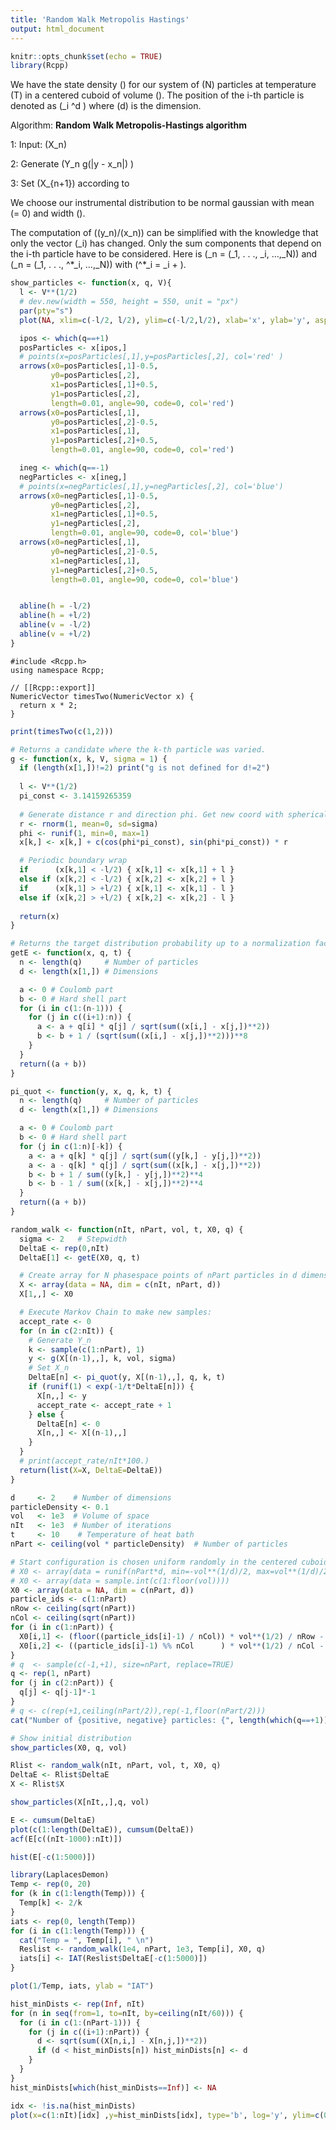 ```yaml
---
title: 'Random Walk Metropolis Hastings'
output: html_document
---
```


```r
knitr::opts_chunk$set(echo = TRUE)
library(Rcpp)
```

We have the state density \(\rho\) for our system of \(N\) particles at temperature \(T\) in a centered cuboid of volume \(\Lambda\). The position of the i-th particle is denoted as \(\mathbf{r}_i \in \mathbb{R}^d \) where \(d\) is the dimension.

\begin{equation}
\pi(\{\mathbf{r}_k\}) \sim \exp\big[ -\frac1T \sum_{i<j} V_{ij} \big]\;, \qquad V_{ij} = \dfrac{q_i q_j}{|\mathbf{r}_i - \mathbf{r}_j|} + \dfrac{1}{|\mathbf{r}_i - \mathbf{r}_j|^8}
\end{equation}

Algorithm: **Random Walk Metropolis-Hastings algorithm**

1: Input: \(X_n\)

2: Generate \(Y_n \sim g(|y - x_n|) \)

3: Set \(X_{n+1}\) according to
\begin{equation}
X_{n+1} =\left\{
                \begin{array}{ll}
                  y_n \;\text{ with probability } \min\left\{\dfrac{\pi(y_n)}{\pi(x_n)},\, 1\right\}\\
                  x_n \;\text{ otherwise}
                \end{array}
              \right.
\end{equation}


We choose our instrumental distribution to be normal gaussian with mean \(\mu = 0\) and width \(\sigma\).
\begin{equation}
g(r) = \dfrac{1}{\sqrt{2\pi\sigma^2}} \exp\left( - \dfrac{r^2}{2\sigma^2} \right)
\end{equation}

The computation of \(\pi(y_n)/\pi(x_n)\) can be simplified with the knowledge that only the vector \(\mathbf{r}_i\) has changed. Only the sum components that depend on the i-th particle have to be considered. Here is \(\mathbf{x}_n = (\mathbf{r}_1, . . ., \mathbf{r}_i, ...,\mathbf{r}_N)\) and \(\mathbf{y}_n = (\mathbf{r}_1, . . ., \mathbf{r}^*_i, ...,\mathbf{r}_N)\) with \(\mathbf{r}^*_i = \mathbf{r}_i + \mathbf{G}\).
\begin{align}
\dfrac{\pi(y_n)}{\pi(x_n)} &= \dfrac{\exp\left[ -\frac1T \sum_{j\neq i} \dfrac{q_i q_j}{|\mathbf{r}^*_i - \mathbf{r}_j|} + \dfrac{1}{|\mathbf{r}^*_i - \mathbf{r}_j|^8} \right]}{\exp\left[ -\frac1T \sum_{j\neq i} \dfrac{q_i q_j}{|\mathbf{r}_i - \mathbf{r}_j|} + \dfrac{1}{|\mathbf{r}_i - \mathbf{r}_j|^8} \right]} \\
&= \exp\left[ -\frac1T \sum_{j\neq i} \dfrac{q_i q_j}{|\mathbf{r}^*_i - \mathbf{r}_j|} - \dfrac{q_i q_j}{|\mathbf{r}_i - \mathbf{r}_j|} + \dfrac{1}{|\mathbf{r}^*_i - \mathbf{r}_j|^8} - \dfrac{1}{|\mathbf{r}_i - \mathbf{r}_j|^8} \right]
\end{align}

```r
show_particles <- function(x, q, V){
  l <- V**(1/2)
  # dev.new(width = 550, height = 550, unit = "px")
  par(pty="s")
  plot(NA, xlim=c(-l/2, l/2), ylim=c(-l/2,l/2), xlab='x', ylab='y', asp=1)

  ipos <- which(q==+1)
  posParticles <- x[ipos,]
  # points(x=posParticles[,1],y=posParticles[,2], col='red' )
  arrows(x0=posParticles[,1]-0.5,
         y0=posParticles[,2],
         x1=posParticles[,1]+0.5,
         y1=posParticles[,2],
         length=0.01, angle=90, code=0, col='red')
  arrows(x0=posParticles[,1],
         y0=posParticles[,2]-0.5,
         x1=posParticles[,1],
         y1=posParticles[,2]+0.5,
         length=0.01, angle=90, code=0, col='red')

  ineg <- which(q==-1)
  negParticles <- x[ineg,]
  # points(x=negParticles[,1],y=negParticles[,2], col='blue')
  arrows(x0=negParticles[,1]-0.5,
         y0=negParticles[,2],
         x1=negParticles[,1]+0.5,
         y1=negParticles[,2],
         length=0.01, angle=90, code=0, col='blue')
  arrows(x0=negParticles[,1],
         y0=negParticles[,2]-0.5,
         x1=negParticles[,1],
         y1=negParticles[,2]+0.5,
         length=0.01, angle=90, code=0, col='blue')


  abline(h = -l/2)
  abline(h = +l/2)
  abline(v = -l/2)
  abline(v = +l/2)
}
```

```Rcpp
#include <Rcpp.h>
using namespace Rcpp;

// [[Rcpp::export]]
NumericVector timesTwo(NumericVector x) {
  return x * 2;
}
```

```r
print(timesTwo(c(1,2)))
```

```r
# Returns a candidate where the k-th particle was varied.
g <- function(x, k, V, sigma = 1) {
  if (length(x[1,])!=2) print("g is not defined for d!=2")
  
  l <- V**(1/2)
  pi_const <- 3.14159265359
  
  # Generate distance r and direction phi. Get new coord with spherical trafo.
  r <- rnorm(1, mean=0, sd=sigma)
  phi <- runif(1, min=0, max=1)
  x[k,] <- x[k,] + c(cos(phi*pi_const), sin(phi*pi_const)) * r

  # Periodic boundary wrap
  if      (x[k,1] < -l/2) { x[k,1] <- x[k,1] + l }
  else if (x[k,2] < -l/2) { x[k,2] <- x[k,2] + l }
  if      (x[k,1] > +l/2) { x[k,1] <- x[k,1] - l }
  else if (x[k,2] > +l/2) { x[k,2] <- x[k,2] - l }
  
  return(x)
}

# Returns the target distribution probability up to a normalization factor
getE <- function(x, q, t) {
  n <- length(q)     # Number of particles
  d <- length(x[1,]) # Dimensions

  a <- 0 # Coulomb part
  b <- 0 # Hard shell part
  for (i in c(1:(n-1))) {
    for (j in c((i+1):n)) {
      a <- a + q[i] * q[j] / sqrt(sum((x[i,] - x[j,])**2))
      b <- b + 1 / (sqrt(sum((x[i,] - x[j,])**2)))**8
    }
  }
  return((a + b))
}

pi_quot <- function(y, x, q, k, t) {
  n <- length(q)     # Number of particles
  d <- length(x[1,]) # Dimensions

  a <- 0 # Coulomb part
  b <- 0 # Hard shell part
  for (j in c(1:n)[-k]) {
    a <- a + q[k] * q[j] / sqrt(sum((y[k,] - y[j,])**2))
    a <- a - q[k] * q[j] / sqrt(sum((x[k,] - x[j,])**2))
    b <- b + 1 / sum((y[k,] - y[j,])**2)**4
    b <- b - 1 / sum((x[k,] - x[j,])**2)**4
  }
  return((a + b))
}
```

```r
random_walk <- function(nIt, nPart, vol, t, X0, q) {
  sigma <- 2   # Stepwidth
  DeltaE <- rep(0,nIt)
  DeltaE[1] <- getE(X0, q, t)

  # Create array for N phasespace points of nPart particles in d dimensions.
  X <- array(data = NA, dim = c(nIt, nPart, d))
  X[1,,] <- X0

  # Execute Markov Chain to make new samples:
  accept_rate <- 0
  for (n in c(2:nIt)) {
    # Generate Y_n
    k <- sample(c(1:nPart), 1)
    y <- g(X[(n-1),,], k, vol, sigma)
    # Set X_n
    DeltaE[n] <- pi_quot(y, X[(n-1),,], q, k, t)
    if (runif(1) < exp(-1/t*DeltaE[n])) {
      X[n,,] <- y
      accept_rate <- accept_rate + 1
    } else {
      DeltaE[n] <- 0
      X[n,,] <- X[(n-1),,]
    }
  }
  # print(accept_rate/nIt*100.)
  return(list(X=X, DeltaE=DeltaE))
}
```

```r
d     <- 2    # Number of dimensions
particleDensity <- 0.1
vol   <- 1e3  # Volume of space
nIt   <- 1e3  # Number of iterations
t     <- 10    # Temperature of heat bath
nPart <- ceiling(vol * particleDensity)  # Number of particles

# Start configuration is chosen uniform randomly in the centered cuboid with volume vol.
# X0 <- array(data = runif(nPart*d, min=-vol**(1/d)/2, max=vol**(1/d)/2), dim = c(nPart, d))
# X0 <- array(data = sample.int(c(1:floor(vol))))
X0 <- array(data = NA, dim = c(nPart, d))
particle_ids <- c(1:nPart)
nRow <- ceiling(sqrt(nPart))
nCol <- ceiling(sqrt(nPart))
for (i in c(1:nPart)) {
  X0[i,1] <- (floor((particle_ids[i]-1) / nCol)) * vol**(1/2) / nRow - vol**(1/2) /2
  X0[i,2] <- ((particle_ids[i]-1) %% nCol      ) * vol**(1/2) / nCol - vol**(1/2) /2
}
# q  <- sample(c(-1,+1), size=nPart, replace=TRUE)
q <- rep(1, nPart)
for (j in c(2:nPart)) {
  q[j] <- q[j-1]*-1
}
# q <- c(rep(+1,ceiling(nPart/2)),rep(-1,floor(nPart/2)))
cat("Number of {positive, negative} particles: {", length(which(q==+1)), ",", length(which(q==-1)),"}\n")

# Show initial distribution
show_particles(X0, q, vol)

Rlist <- random_walk(nIt, nPart, vol, t, X0, q)
DeltaE <- Rlist$DeltaE
X <- Rlist$X

show_particles(X[nIt,,],q, vol)
```
```r
E <- cumsum(DeltaE)
plot(c(1:length(DeltaE)), cumsum(DeltaE))
acf(E[c((nIt-1000):nIt)])

hist(E[-c(1:5000)])
```
```r
library(LaplacesDemon)
Temp <- rep(0, 20)
for (k in c(1:length(Temp))) {
  Temp[k] <- 2/k
}
iats <- rep(0, length(Temp))
for (i in c(1:length(Temp))) {
  cat("Temp = ", Temp[i], " \n")
  Reslist <- random_walk(1e4, nPart, 1e3, Temp[i], X0, q)
  iats[i] <- IAT(Reslist$DeltaE[-c(1:5000)])
}
```
```r
plot(1/Temp, iats, ylab = "IAT")
```

```r
hist_minDists <- rep(Inf, nIt)
for (n in seq(from=1, to=nIt, by=ceiling(nIt/60))) {
  for (i in c(1:(nPart-1))) {
    for (j in c((i+1):nPart)) {
      d <- sqrt(sum((X[n,i,] - X[n,j,])**2))
      if (d < hist_minDists[n]) hist_minDists[n] <- d
    }
  }
}
hist_minDists[which(hist_minDists==Inf)] <- NA
```
```r
idx <- !is.na(hist_minDists)
plot(x=c(1:nIt)[idx] ,y=hist_minDists[idx], type='b', log='y', ylim=c(0.01,2))
```

